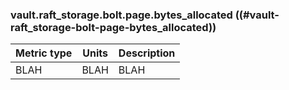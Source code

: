 ### vault.raft_storage.bolt.page.bytes_allocated ((#vault-raft_storage-bolt-page-bytes_allocated))

Metric type | Units | Description
----------- | ----- | -----------
BLAH     | BLAH    | BLAH